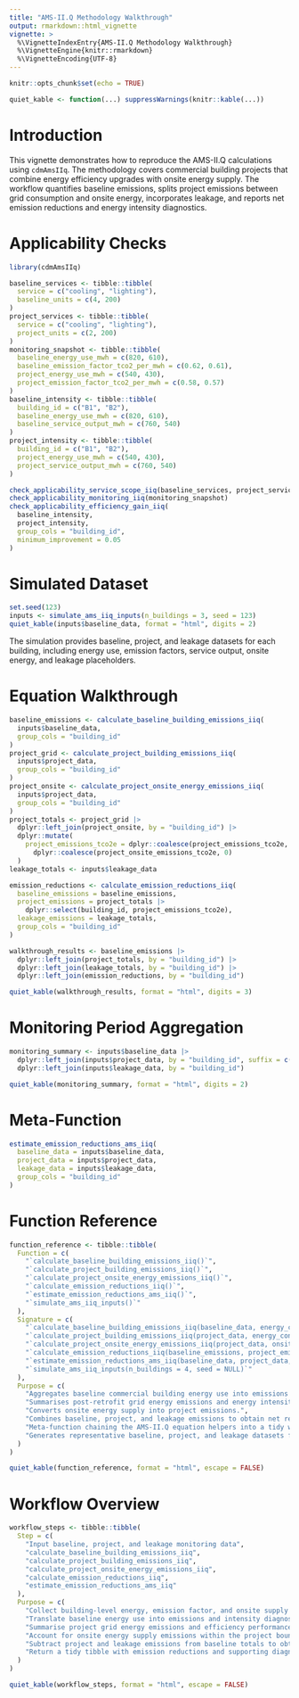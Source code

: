 ```yaml
---
title: "AMS-II.Q Methodology Walkthrough"
output: rmarkdown::html_vignette
vignette: >
  %\VignetteIndexEntry{AMS-II.Q Methodology Walkthrough}
  %\VignetteEngine{knitr::rmarkdown}
  %\VignetteEncoding{UTF-8}
---
```


```r
knitr::opts_chunk$set(echo = TRUE)
```
```r
quiet_kable <- function(...) suppressWarnings(knitr::kable(...))
```


# Introduction

This vignette demonstrates how to reproduce the AMS-II.Q calculations using
`cdmAmsIIq`. The methodology covers commercial building projects that combine
energy efficiency upgrades with onsite energy supply. The workflow quantifies
baseline emissions, splits project emissions between grid consumption and onsite
energy, incorporates leakage, and reports net emission reductions and energy
intensity diagnostics.

# Applicability Checks

```r
library(cdmAmsIIq)

baseline_services <- tibble::tibble(
  service = c("cooling", "lighting"),
  baseline_units = c(4, 200)
)
project_services <- tibble::tibble(
  service = c("cooling", "lighting"),
  project_units = c(2, 200)
)
monitoring_snapshot <- tibble::tibble(
  baseline_energy_use_mwh = c(820, 610),
  baseline_emission_factor_tco2_per_mwh = c(0.62, 0.61),
  project_energy_use_mwh = c(540, 430),
  project_emission_factor_tco2_per_mwh = c(0.58, 0.57)
)
baseline_intensity <- tibble::tibble(
  building_id = c("B1", "B2"),
  baseline_energy_use_mwh = c(820, 610),
  baseline_service_output_mwh = c(760, 540)
)
project_intensity <- tibble::tibble(
  building_id = c("B1", "B2"),
  project_energy_use_mwh = c(540, 430),
  project_service_output_mwh = c(760, 540)
)

check_applicability_service_scope_iiq(baseline_services, project_services)
check_applicability_monitoring_iiq(monitoring_snapshot)
check_applicability_efficiency_gain_iiq(
  baseline_intensity,
  project_intensity,
  group_cols = "building_id",
  minimum_improvement = 0.05
)
```

# Simulated Dataset

```r
set.seed(123)
inputs <- simulate_ams_iiq_inputs(n_buildings = 3, seed = 123)
quiet_kable(inputs$baseline_data, format = "html", digits = 2)
```

The simulation provides baseline, project, and leakage datasets for each
building, including energy use, emission factors, service output, onsite energy,
and leakage placeholders.

# Equation Walkthrough

```r
baseline_emissions <- calculate_baseline_building_emissions_iiq(
  inputs$baseline_data,
  group_cols = "building_id"
)
project_grid <- calculate_project_building_emissions_iiq(
  inputs$project_data,
  group_cols = "building_id"
)
project_onsite <- calculate_project_onsite_energy_emissions_iiq(
  inputs$project_data,
  group_cols = "building_id"
)
project_totals <- project_grid |>
  dplyr::left_join(project_onsite, by = "building_id") |>
  dplyr::mutate(
    project_emissions_tco2e = dplyr::coalesce(project_emissions_tco2e, 0) +
      dplyr::coalesce(project_onsite_emissions_tco2e, 0)
  )
leakage_totals <- inputs$leakage_data

emission_reductions <- calculate_emission_reductions_iiq(
  baseline_emissions = baseline_emissions,
  project_emissions = project_totals |>
    dplyr::select(building_id, project_emissions_tco2e),
  leakage_emissions = leakage_totals,
  group_cols = "building_id"
)

walkthrough_results <- baseline_emissions |>
  dplyr::left_join(project_totals, by = "building_id") |>
  dplyr::left_join(leakage_totals, by = "building_id") |>
  dplyr::left_join(emission_reductions, by = "building_id")

quiet_kable(walkthrough_results, format = "html", digits = 3)
```

# Monitoring Period Aggregation

```r
monitoring_summary <- inputs$baseline_data |>
  dplyr::left_join(inputs$project_data, by = "building_id", suffix = c("_baseline", "_project")) |>
  dplyr::left_join(inputs$leakage_data, by = "building_id")

quiet_kable(monitoring_summary, format = "html", digits = 2)
```

# Meta-Function

```r
estimate_emission_reductions_ams_iiq(
  baseline_data = inputs$baseline_data,
  project_data = inputs$project_data,
  leakage_data = inputs$leakage_data,
  group_cols = "building_id"
)
```

# Function Reference

```r
function_reference <- tibble::tibble(
  Function = c(
    "`calculate_baseline_building_emissions_iiq()`",
    "`calculate_project_building_emissions_iiq()`",
    "`calculate_project_onsite_energy_emissions_iiq()`",
    "`calculate_emission_reductions_iiq()`",
    "`estimate_emission_reductions_ams_iiq()`",
    "`simulate_ams_iiq_inputs()`"
  ),
  Signature = c(
    "`calculate_baseline_building_emissions_iiq(baseline_data, energy_consumption_col = \"baseline_energy_use_mwh\", emission_factor_col = \"baseline_emission_factor_tco2_per_mwh\", service_output_col = \"baseline_service_output_mwh\", group_cols = NULL, output_col = \"baseline_emissions_tco2e\", intensity_col = \"baseline_energy_intensity\")`",
    "`calculate_project_building_emissions_iiq(project_data, energy_consumption_col = \"project_energy_use_mwh\", emission_factor_col = \"project_emission_factor_tco2_per_mwh\", service_output_col = \"project_service_output_mwh\", group_cols = NULL, output_col = \"project_emissions_tco2e\", intensity_col = \"project_energy_intensity\")`",
    "`calculate_project_onsite_energy_emissions_iiq(project_data, onsite_energy_col = \"project_onsite_energy_gj\", emission_factor_col = \"project_onsite_emission_factor_tco2_per_gj\", group_cols = NULL, output_col = \"project_onsite_emissions_tco2e\")`",
    "`calculate_emission_reductions_iiq(baseline_emissions, project_emissions, leakage_emissions = NULL, group_cols = NULL, output_col = \"emission_reductions_tco2e\")`",
    "`estimate_emission_reductions_ams_iiq(baseline_data, project_data, leakage_data = NULL, group_cols = NULL, baseline_energy_consumption_col = \"baseline_energy_use_mwh\", baseline_emission_factor_col = \"baseline_emission_factor_tco2_per_mwh\", baseline_service_output_col = \"baseline_service_output_mwh\", project_energy_consumption_col = \"project_energy_use_mwh\", project_emission_factor_col = \"project_emission_factor_tco2_per_mwh\", project_service_output_col = \"project_service_output_mwh\", project_onsite_energy_col = \"project_onsite_energy_gj\", project_onsite_emission_factor_col = \"project_onsite_emission_factor_tco2_per_gj\", leakage_col = \"leakage_emissions_tco2e\")`",
    "`simulate_ams_iiq_inputs(n_buildings = 4, seed = NULL)`"
  ),
  Purpose = c(
    "Aggregates baseline commercial building energy use into emissions and intensity diagnostics.",
    "Summarises post-retrofit grid energy emissions and energy intensity.",
    "Converts onsite energy supply into project emissions.",
    "Combines baseline, project, and leakage emissions to obtain net reductions.",
    "Meta-function chaining the AMS-II.Q equation helpers into a tidy workflow.",
    "Generates representative baseline, project, and leakage datasets for demonstrations and tests."
  )
)

quiet_kable(function_reference, format = "html", escape = FALSE)
```

# Workflow Overview

```r
workflow_steps <- tibble::tibble(
  Step = c(
    "Input baseline, project, and leakage monitoring data",
    "calculate_baseline_building_emissions_iiq",
    "calculate_project_building_emissions_iiq",
    "calculate_project_onsite_energy_emissions_iiq",
    "calculate_emission_reductions_iiq",
    "estimate_emission_reductions_ams_iiq"
  ),
  Purpose = c(
    "Collect building-level energy, emission factor, and onsite supply metrics.",
    "Translate baseline energy use into emissions and intensity diagnostics.",
    "Summarise project grid energy emissions and efficiency performance.",
    "Account for onsite energy supply emissions within the project boundary.",
    "Subtract project and leakage emissions from baseline totals to obtain reductions.",
    "Return a tidy tibble with emission reductions and supporting diagnostics."
  )
)

quiet_kable(workflow_steps, format = "html", escape = FALSE)
```
